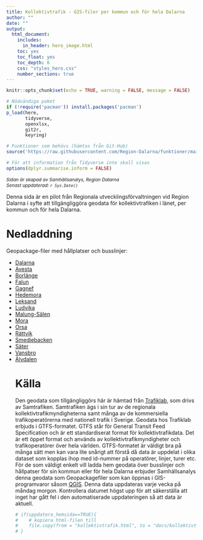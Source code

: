 ```yaml
---
title: Kollektivtrafik - GIS-filer per kommun och för hela Dalarna
author: ""
date: ""
output: 
  html_document:
    includes:
      in_header: hero_image.html
    toc: yes
    toc_float: yes
    toc_depth: 6
    css: "styles_hero.css"
    number_sections: true
---
```


```r
knitr::opts_chunk$set(echo = TRUE, warning = FALSE, message = FALSE)

# Nödvändiga paket
if (!require('pacman')) install.packages('pacman')
p_load(here,
       tidyverse,
       openxlsx,
       git2r,
       keyring)

# Funktioner som behövs (hämtas från Git-Hub)
source('https://raw.githubusercontent.com/Region-Dalarna/funktioner/main/func_API.R')

# För att information från Tidyverse inte skall visas
options(dplyr.summarise.inform = FALSE)


```

<p style = "font-size:12px">
<i>Sidan är skapad av Samhällsanalys, Region Dalarna<br>
Senast uppdaterad: `r Sys.Date()`</i>
</p>

Denna sida är en pilot från Regionala utvecklingsförvaltningen vid Region Dalarna i syfte att tillgängliggöra geodata för kollektivtrafiken i länet, per kommun och för hela Dalarna. 
<br>

# Nedladdning

Geopackage-filer med hållplatser och busslinjer:

<ul>

<li> [Dalarna](https://region-dalarna.github.io/kartor/gis-filer/Kollektivtrafik_Dalarna.gpkg) </li>

<li> [Avesta](https://region-dalarna.github.io/kartor/gis-filer/Kollektivtrafik_Avesta.gpkg) </li>
    
<li> [Borlänge](https://region-dalarna.github.io/kartor/gis-filer/Kollektivtrafik_Borlange.gpkg) </li>

<li> [Falun](https://region-dalarna.github.io/kartor/gis-filer/Kollektivtrafik_Falun.gpkg) </li>

<li> [Gagnef](https://region-dalarna.github.io/kartor/gis-filer/Kollektivtrafik_Gagnef.gpkg) </li>

<li> [Hedemora](https://region-dalarna.github.io/kartor/gis-filer/Kollektivtrafik_Hedemora.gpkg) </li>

<li> [Leksand](https://region-dalarna.github.io/kartor/gis-filer/Kollektivtrafik_Leksand.gpkg) </li>

<li> [Ludvika](https://region-dalarna.github.io/kartor/gis-filer/Kollektivtrafik_Ludvika.gpkg) </li>

<li> [Malung-Sälen](https://region-dalarna.github.io/kartor/gis-filer/Kollektivtrafik_Malung-Salen.gpkg) </li>

<li> [Mora](https://region-dalarna.github.io/kartor/gis-filer/Kollektivtrafik_Mora.gpkg) </li>

<li> [Orsa](https://region-dalarna.github.io/kartor/gis-filer/Kollektivtrafik_Orsa.gpkg) </li>

<li> [Rättvik](https://region-dalarna.github.io/kartor/gis-filer/Kollektivtrafik_Rattvik.gpkg) </li>

<li> [Smedjebacken](https://region-dalarna.github.io/kartor/gis-filer/Kollektivtrafik_Smedjebacken.gpkg) </li>

<li> [Säter](https://region-dalarna.github.io/kartor/gis-filer/Kollektivtrafik_Sater.gpkg) </li>

<li> [Vansbro](https://region-dalarna.github.io/kartor/gis-filer/Kollektivtrafik_Vansbro.gpkg) </li>

<li> [Älvdalen](gis-filer/Kollektivtrafik_Alvdalen.gpkg) </li>

# Källa

Den geodata som tillgängliggörs här är hämtad från [Trafiklab](https://www.trafiklab.se/sv/), som drivs av Samtrafiken. Samtrafiken ägs i sin tur av de regionala kollektivtrafikmyndigheterna samt många av de kommersiella trafikoperatörerna med nationell trafik i Sverige. Geodata hos Trafiklab erbjuds i GTFS-formatet. GTFS står för General Transit Feed Specification och är ett standardiserat format för kollektivtrafikdata. Det är ett öppet format och används av kollektivtrafikmyndigheter och trafikoperatörer över hela världen. GTFS-formatet är väldigt bra på många sätt men kan vara lite snårigt att förstå då data är uppdelat i olika dataset som kopplas ihop med id-nummer på operatörer, linjer, turer etc. För de som väldigt enkelt vill ladda hem geodata över busslinjer och hållpatser för sin kommun eller för hela Dalarna erbjuder Samhällsanalys denna geodata som Geopackagefiler som kan öppnas i GIS-programvaror såsom [QGIS](www.qgis.org). Denna data uppdateras varje vecka på måndag morgon. Kontrollera datumet högst upp för att säkerställa att inget har gått fel i den automatiserade uppdateringen så att data är aktuell.

```r

# if(uppdatera_hemsida==TRUE){
#    # kopiera html-filen till
#    file.copy(from = "kollektivtrafik.html", to = "docs/kollektivtrafik.html", overwrite = TRUE)
# }

```
